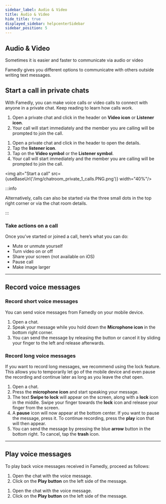 ```yaml
---
sidebar_label: Audio & Video
title: Audio & Video
hide_title: true
displayed_sidebar: helpcenterSidebar
sidebar_position: 5
---
```



<div class="hero hero--primary">
  <div class="container">
    <h2 class="hero__title">Audio & Video</h2>
    <p class="hero__subtitle">Sometimes it is easier and faster to communicate via audio or video</p>
    <p>Famedly gives you different options to communicatre with others outside writing text messages.</p>
  </div>
</div>


## Start a call in private chats

With Famedly, you can make voice calls or video calls to connect with anyone in a private chat. Keep reading to learn how calls work. 

<Tabs>
  <TabItem value="desktop" label="Desktop" default>
  <ol>
    <li>Open a private chat and click in the header on <b>Video icon</b> or <b>Listener icon</b>.</li>
    <li>Your call will start immediately and the member you are calling will be prompted to join the call.</li>
  </ol>
  </TabItem>
  <TabItem value="mobile" label="Mobile">
  <ol>
    <li>Open a private chat and click in the header to open the details.</li>
    <li>Tap the <b>listener icon</b>.</li>
    <li>Tap on the <b>Video symbol</b> or the <b>Listener symbol</b>.</li>
    <li>Your call will start immediately and the member you are calling will be prompted to join the call.</li>
  </ol>
  </TabItem>
</Tabs>

<img alt="Start a call" src={useBaseUrl('/img/chatroom_private_1_calls.PNG.png')} width="40%"/>

:::info

Alternatively, calls can also be started via the three small dots in the top right corner or via the chat room details.

:::

### Take actions on a call

Once you’ve started or joined a call, here’s what you can do:

- Mute or unmute yourself
- Turn video on or off
- Share your screen (not available on iOS)
- Pause call
- Make image larger

---

## Record voice messages

### Record short voice messages

You can send voice messages from Famedly on your mobile device.
    
<Tabs>
  <TabItem value="mobile" label="Mobile">
  <ol>
    <li>Open a chat.</li>
    <li>Speak your message while you hold down the <b>Microphone icon</b> in the bottom right corner.</li>
    <li>You can send the message by releasing the button or cancel it by sliding your finger to the left and release afterwards.</li>
  </ol>
  </TabItem>
</Tabs>

### Record long voice messages

If you want to record long messages, we recommend using the lock feature. This allows you to temporarily let go of the mobile device and even pause the recording and continue later as long as you leave the chat open.

<Tabs>
  <TabItem value="mobile" label="Mobile">
  <ol>
    <li>Open a chat.</li>
    <li>Press the <b>microphone icon</b> and start speaking your message.</li>
    <li>The text <b>Swipe to lock</b> will appear on the screen, along with a <b>lock</b> icon in the middle. Swipe your finger towards the <b>lock</b> icon and release your finger from the screen.</li>
    <li>A <b>pause</b> icon will now appear at the bottom center. If you want to pause the message, press it. To continue recording, press the <b>play</b> icon that will then appear.</li>
    <li>You can send the message by pressing the blue <b>arrow</b> button in the bottom right. To cancel, tap the <b>trash</b> icon.</li>
  </ol>
  </TabItem>
</Tabs>

---

## Play voice messages

To play back voice messages received in Famedly, proceed as follows:

<Tabs>
  <TabItem value="desktop" label="Desktop" default>
  <ol>
    <li>Open the chat with the voice message.</li>
    <li>Click on the <b>Play button</b> on the left side of the message.</li>
  </ol>
  </TabItem>
  <TabItem value="mobile" label="Mobile">
  <ol>
    <li>Open the chat with the voice message.</li>
    <li>Click on the <b>Play button</b> on the left side of the message.</li>
  </ol>
  </TabItem>
</Tabs>


